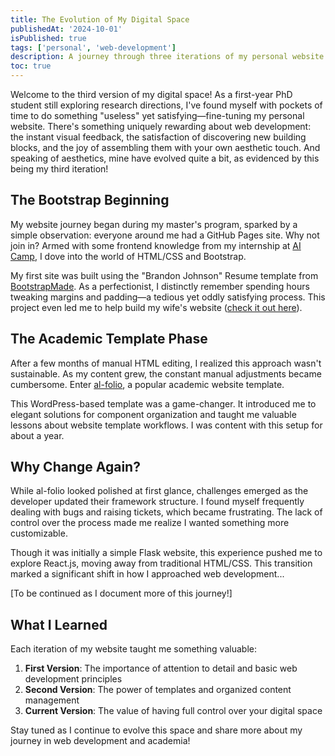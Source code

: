 ```yaml
---
title: The Evolution of My Digital Space
publishedAt: '2024-10-01'
isPublished: true
tags: ['personal', 'web-development']
description: A journey through three iterations of my personal website
toc: true
---
```


Welcome to the third version of my digital space! As a first-year PhD student still exploring research directions, I've found myself with pockets of time to do something "useless" yet satisfying—fine-tuning my personal website. There's something uniquely rewarding about web development: the instant visual feedback, the satisfaction of discovering new building blocks, and the joy of assembling them with your own aesthetic touch. And speaking of aesthetics, mine have evolved quite a bit, as evidenced by this being my third iteration!

## The Bootstrap Beginning

My website journey began during my master's program, sparked by a simple observation: everyone around me had a GitHub Pages site. Why not join in? Armed with some frontend knowledge from my internship at [AI Camp](https://www.ai-camp.org/), I dove into the world of HTML/CSS and Bootstrap.

My first site was built using the "Brandon Johnson" Resume template from [BootstrapMade](https://bootstrapmade.com/free-html-bootstrap-template-my-resume/). As a perfectionist, I distinctly remember spending hours tweaking margins and padding—a tedious yet oddly satisfying process. This project even led me to help build my wife's website ([check it out here](https://jingwen-he.github.io/)).

## The Academic Template Phase

After a few months of manual HTML editing, I realized this approach wasn't sustainable. As my content grew, the constant manual adjustments became cumbersome. Enter [al-folio](https://github.com/alshedivat/al-folio), a popular academic website template.

This WordPress-based template was a game-changer. It introduced me to elegant solutions for component organization and taught me valuable lessons about website template workflows. I was content with this setup for about a year.

## Why Change Again?

While al-folio looked polished at first glance, challenges emerged as the developer updated their framework structure. I found myself frequently dealing with bugs and raising tickets, which became frustrating. The lack of control over the process made me realize I wanted something more customizable.

Though it was initially a simple Flask website, this experience pushed me to explore React.js, moving away from traditional HTML/CSS. This transition marked a significant shift in how I approached web development...

[To be continued as I document more of this journey!]

## What I Learned

Each iteration of my website taught me something valuable:

1. **First Version**: The importance of attention to detail and basic web development principles
2. **Second Version**: The power of templates and organized content management
3. **Current Version**: The value of having full control over your digital space

Stay tuned as I continue to evolve this space and share more about my journey in web development and academia!
